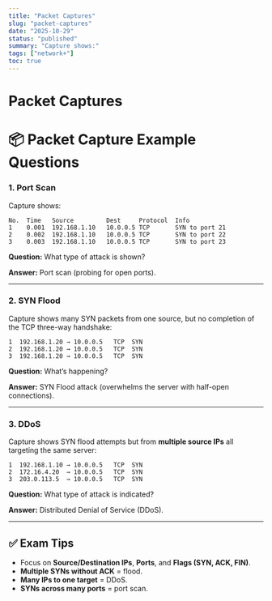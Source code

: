 ```yaml
---
title: "Packet Captures"
slug: "packet-captures"
date: "2025-10-29"
status: "published"
summary: "Capture shows:"
tags: ["network+"]
toc: true
---
```


# Packet Captures

# 📦 Packet Capture Example Questions

### 1. **Port Scan**

Capture shows:

```
No.  Time   Source         Dest     Protocol  Info
1    0.001  192.168.1.10   10.0.0.5 TCP       SYN to port 21
2    0.002  192.168.1.10   10.0.0.5 TCP       SYN to port 22
3    0.003  192.168.1.10   10.0.0.5 TCP       SYN to port 23

```

**Question:** What type of attack is shown?

**Answer:** Port scan (probing for open ports).

---

### 2. **SYN Flood**

Capture shows many SYN packets from one source, but no completion of the TCP three-way handshake:

```
1  192.168.1.20 → 10.0.0.5   TCP  SYN
2  192.168.1.20 → 10.0.0.5   TCP  SYN
3  192.168.1.20 → 10.0.0.5   TCP  SYN

```

**Question:** What’s happening?

**Answer:** SYN Flood attack (overwhelms the server with half-open connections).

---

### 3. **DDoS**

Capture shows SYN flood attempts but from **multiple source IPs** all targeting the same server:

```
1  192.168.1.10 → 10.0.0.5   TCP  SYN
2  172.16.4.20  → 10.0.0.5   TCP  SYN
3  203.0.113.5  → 10.0.0.5   TCP  SYN

```

**Question:** What type of attack is indicated?

**Answer:** Distributed Denial of Service (DDoS).

---

## ✅ Exam Tips

- Focus on **Source/Destination IPs**, **Ports**, and **Flags (SYN, ACK, FIN)**.
- **Multiple SYNs without ACK** = flood.
- **Many IPs to one target** = DDoS.
- **SYNs across many ports** = port scan.